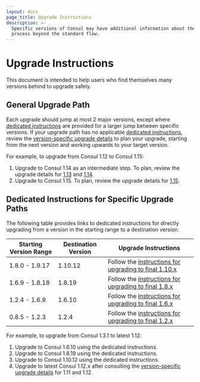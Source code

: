 ```yaml
---
layout: docs
page_title: Upgrade Instructions
description: >-
  Specific versions of Consul may have additional information about the upgrade
  process beyond the standard flow.
---
```


# Upgrade Instructions

This document is intended to help users who find themselves many versions behind to upgrade safely.

## General Upgrade Path

Each upgrade should jump at most 2 major versions, except where
[dedicated instructions](#dedicated-instructions-for-specific-upgrade-paths)
are provided for a larger jump between specific versions.
If your upgrade path has no applicable [dedicated instructions](#dedicated-instructions-for-specific-upgrade-paths),
review the [version-specific upgrade details](/consul/docs/upgrading/upgrade-specific)
to plan your upgrade, starting from the next version and working
upwards to your target version.

For example, to upgrade from Consul 1.12 to Consul 1.15:
1. Upgrade to Consul 1.14 as an intermediate step.
   To plan, review the upgrade details for
   [1.13](/consul/docs/upgrading/upgrade-specific#consul-1-13-x) and
   [1.14](/consul/docs/upgrading/upgrade-specific#consul-1-14-x).
2. Upgrade to Consul 1.15.
   To plan, review the upgrade details for
   [1.15](/consul/docs/upgrading/upgrade-specific#consul-1-15-x).

## Dedicated Instructions for Specific Upgrade Paths

The following table provides links to dedicated instructions
for directly upgrading from a version in the starting range
to a destination version.

| Starting Version Range | Destination Version | Upgrade Instructions |
| ---------------------- | ------------------- | -------------------- |
| 1.8.0 - 1.9.17         | 1.10.12             | Follow the [instructions for upgrading to final 1.10.x](/consul/docs/upgrading/instructions/upgrade-to-1-10-x) |
| 1.6.9 - 1.8.18         | 1.8.19              | Follow the [instructions for upgrading to final 1.8.x](/consul/docs/upgrading/instructions/upgrade-to-1-8-x) |
| 1.2.4 - 1.6.9          | 1.6.10              | Follow the [instructions for upgrading to final 1.6.x](/consul/docs/upgrading/instructions/upgrade-to-1-6-x) |
| 0.8.5 - 1.2.3          | 1.2.4               | Follow the [instructions for upgrading to final 1.2.x](/consul/docs/upgrading/instructions/upgrade-to-1-2-x) |

For example, to upgrade from Consul 1.3.1 to latest 1.12:
1. Upgrade to Consul 1.6.10 using the dedicated instructions.
1. Upgrade to Consul 1.8.19 using the dedicated instructions.
1. Upgrade to Consul 1.10.12 using the dedicated instructions.
1. Upgrade to latest Consul 1.12.x after consulting the
   [version-specific upgrade details](/consul/docs/upgrading/upgrade-specific)
   for 1.11 and 1.12.